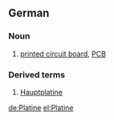 {{wikipedia|lang=de}}
==German==
===Noun===
{{de-noun-f|plural=Platinen}}
# [[printed circuit board]], [[PCB]]
===Derived terms===
# [[Hauptplatine]] {{f}}

[[de:Platine]]
[[el:Platine]]